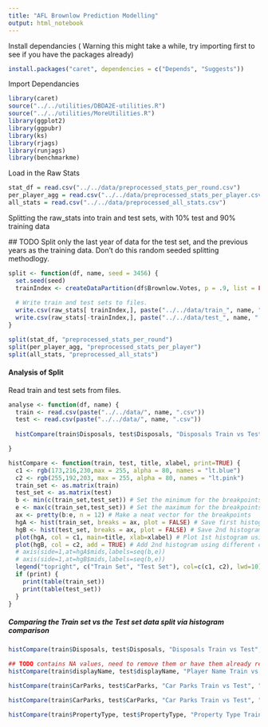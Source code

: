---
title: "AFL Brownlow Prediction Modelling"
output: html_notebook
---

Install dependancies ( Warning this might take a while, try importing first to see if you have the packages already)
```{r}
install.packages("caret", dependencies = c("Depends", "Suggests"))
```


Import Dependancies
```{r}
library(caret)
source("../../utilities/DBDA2E-utilities.R") 
source("../../utilities/MoreUtilities.R")
library(ggplot2)
library(ggpubr)
library(ks)
library(rjags)
library(runjags)
library(benchmarkme)
```

Load in the Raw Stats
```{r}
stat_df = read.csv("../../data/preprocessed_stats_per_round.csv")
per_player_agg = read.csv("../../data/preprocessed_stats_per_player.csv")
all_stats = read.csv("../../data/preprocessed_all_stats.csv")
```

Splitting the raw_stats into train and test sets, with 10% test and 90% training data

 ## TODO Split only the last year of data for the test set, and the previous years as the training data. Don't do this random seeded splitting methodlogy.
```{r}

split <- function(df, name, seed = 3456) {
  set.seed(seed)
  trainIndex <- createDataPartition(df$Brownlow.Votes, p = .9, list = FALSE, times = 1)
  
  # Write train and test sets to files.
  write.csv(raw_stats[ trainIndex,], paste("../../data/train_", name, ".csv", sep=""), row.names=FALSE)
  write.csv(raw_stats[-trainIndex,], paste("../../data/test_", name, ".csv", sep=""), row.names=FALSE)
}

split(stat_df, "preprocessed_stats_per_round")
split(per_player_agg, "preprocessed_stats_per_player")
split(all_stats, "preprocessed_all_stats")


```

#### Analysis of Split
Read train and test sets from files.
```{r}

analyse <- function(df, name) {
  train <- read.csv(paste("../../data/", name, ".csv"))
  test <- read.csv(paste("../../data/", name, ".csv"))
  
  histCompare(train$Disposals, test$Disposals, "Disposals Train vs Test", "Disposals")

}

```


```{r}
histCompare <- function(train, test, title, xlabel, print=TRUE) {
  c1 <- rgb(173,216,230,max = 255, alpha = 80, names = "lt.blue")
  c2 <- rgb(255,192,203, max = 255, alpha = 80, names = "lt.pink")
  train_set <- as.matrix(train)
  test_set <- as.matrix(test)
  b <- min(c(train_set,test_set)) # Set the minimum for the breakpoints
  e <- max(c(train_set,test_set)) # Set the maximum for the breakpoints
  ax <- pretty(b:e, n = 12) # Make a neat vector for the breakpoints
  hgA <- hist(train_set, breaks = ax, plot = FALSE) # Save first histogram data
  hgB <- hist(test_set, breaks = ax, plot = FALSE) # Save 2nd histogram data
  plot(hgA, col = c1, main=title, xlab=xlabel) # Plot 1st histogram using a transparent color
  plot(hgB, col = c2, add = TRUE) # Add 2nd histogram using different color
  # axis(side=1,at=hgA$mids,labels=seq(b,e))
  # axis(side=1,at=hgB$mids,labels=seq(b,e))
  legend("topright", c("Train Set", "Test Set"), col=c(c1, c2), lwd=10)
  if (print) {
    print(table(train_set))
    print(table(test_set))
  }
}
```


##### Comparing the Train set vs the Test set data split via histogram comparison
```{r}
histCompare(train$Disposals, test$Disposals, "Disposals Train vs Test", "Disposals")
```


```{r}
## TODO contains NA values, need to remove them or have them already removed.
histCompare(train$displayName, test$displayName, "Player Name Train vs Test", "Player Name")
```


```{r}
histCompare(train$CarParks, test$CarParks, "Car Parks Train vs Test", "Car Parks")
```


```{r}
histCompare(train$CarParks, test$CarParks, "Car Parks Train vs Test", "Car Parks")
```


```{r}
histCompare(train$PropertyType, test$PropertyType, "Property Type Train vs Test", "Property Type")
```




